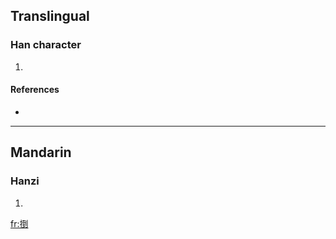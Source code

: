 ==Translingual==

===Han character===
{{Han char|rn=64|rad=手|as=08|sn=11|four=5202<sub>0</sub>|canj=手一土弓 (QMGN)}}

# {{defn|Han|sort=手08}}

====References====
* {{Han ref|kx=0435.130|dkj=12205|dj=0784.300|hdz=31895.010|uh=636F|ud=25455|bh=D572|bd=54642}}

----

==Mandarin==

===Hanzi===
{{cmn-hanzi|pin=[[dáo]] ([[dao2]]), [[dǎo]] ([[dao3]])|wg=tao<sup>2</sup>, tao<sup>3</sup>}}

# {{defn|Mandarin}}

[[fr:捯]]